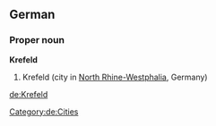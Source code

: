 ==German==
{{wikipedia}}
{{wikipedia|lang=de}}
===Proper noun===
'''Krefeld'''
# Krefeld (city in [[North Rhine-Westphalia]], Germany)
[[Category:de:Cities]]

[[de:Krefeld]]